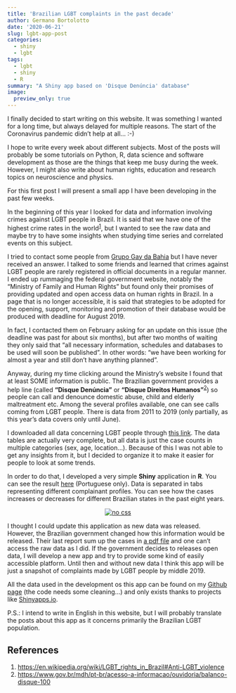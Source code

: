 ```yaml
---
title: 'Brazilian LGBT complaints in the past decade'
author: Germano Bortolotto
date: '2020-06-21'
slug: lgbt-app-post
categories:
  - shiny
  - lgbt
tags:
  - lgbt
  - shiny
  - R
summary: "A Shiny app based on 'Disque Denúncia' database"
image:
  preview_only: true
---
```


I finally decided to start writing on this website. It was something I wanted for a long time, but always delayed for multiple reasons. The start of the Coronavirus pandemic didn't help at all... :-)

I hope to write every week about different subjects. Most of the posts will probably be some tutorials on Python, R, data science and software development as those are the things that keep me busy during the week. However, I might also write about human rights, education and research topics on neuroscience and physics. 

For this first post I will present a small app I have been developing in the past few weeks. 

In the beginning of this year I looked for data and information involving crimes against LGBT people in Brazil. It is said that we have one of the highest crime rates in the world<sup>[1](#References)</sup>, but I wanted to see the raw data and maybe try to have some insights when studying time series and correlated events on this subject. 

I tried to contact some people from [Grupo Gay da Bahia](https://grupogaydabahia.com.br/) but I have never received an answer. I talked to some friends and learned that crimes against LGBT people are rarely registered in official documents in a regular manner. I ended up rummaging the federal government website, notably the "Ministry of Family and Human Rights" but found only their promises of providing updated and open access data on human rights in Brazil. In a page that is no longer accessible, it is said that strategies to be adopted for the opening, support, monitoring and promotion of their database would be produced with deadline for August 2019. 

In fact, I contacted them on February asking for an update on this issue (the deadline was past for about six months), but after two months of waiting they only said that "all necessary information, schedules and databases to be used will soon be published". In other words: "we have been working for almost a year and still don't have anything planned".

Anyway, during my time clicking around the Ministry's website I found that at least SOME information is public. The Brazilian government provides a help line (called **"Disque Denúncia"** or **"Disque Direitos Humanos"**<sup>[2](#References)</sup>) so people can call and denounce domestic abuse, child and elderly maltreatment etc. Among the several profiles available, one can see calls coming from LGBT people. There is data from 2011 to 2019 (only partially, as this year's data covers only until June). 

I downloaded all data concerning LGBT people through [this link](https://www.gov.br/mdh/pt-br/acesso-a-informacao/ouvidoria/balanco-disque-100). The data tables are actually very complete, but all data is just the case counts in multiple categories (sex, age, location...). Because of this I was not able to get any insights from it, but I decided to organize it to make it easier for people to look at some trends.

In order to do that, I developed a very simple **Shiny** application in **R**. You can see the result [here](https://gerbortolotto.shinyapps.io/denuncialgbt/) (Portuguese only). Data is separated in tabs representing different complainant profiles. You can see how the cases increases or decreases for different Brazilian states in the past eight years.

<div style="text-align:center;">
  <a href="https://gerbortolotto.shinyapps.io/denuncialgbt/">
    <img src="https://gbortolotto.github.io/img/denuncia_ex.png" alt="no css">
  </a>
</div>


I thought I could update this application as new data was released. However, the Brazilian government changed how this information would be released. Their last report sum up the cases in [a pdf file](https://www.gov.br/mdh/pt-br/acesso-a-informacao/ouvidoria/Relatorio_Disque_100_2019_.pdf) and one can't access the raw data as I did. If the government decides to releases open data, I will develop a new app and try to provide some kind of easily accessible platform. Until then and without new data I think this app will be just a snapshot of complaints made by LGBT people by middle 2019.

All the data used in the development os this app can be found on my [Github page](https://github.com/gbortolotto/lgbtapp) (the code needs some cleaning...) and only exists thanks to projects like [Shinyapps.io](https://www.shinyapps.io/).

P.S.: I intend to write in English in this website, but I will probably translate the posts about this app as it concerns primarily the Brazilian LGBT population.

## References

1. [https://en.wikipedia.org/wiki/LGBT_rights_in_Brazil#Anti-LGBT_violence](https://en.wikipedia.org/wiki/LGBT_rights_in_Brazil#Anti-LGBT_violence)
2. [https://www.gov.br/mdh/pt-br/acesso-a-informacao/ouvidoria/balanco-disque-100](https://www.gov.br/mdh/pt-br/acesso-a-informacao/ouvidoria/balanco-disque-100)
